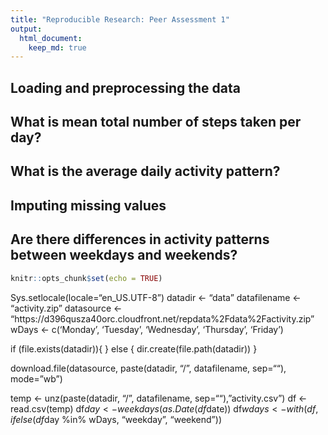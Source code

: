 ```yaml
---
title: "Reproducible Research: Peer Assessment 1"
output: 
  html_document:
    keep_md: true
---
```



## Loading and preprocessing the data



## What is mean total number of steps taken per day?



## What is the average daily activity pattern?



## Imputing missing values



## Are there differences in activity patterns between weekdays and weekends?

```r
knitr::opts_chunk$set(echo = TRUE)
```

Sys.setlocale(locale="en_US.UTF-8")
datadir <- "data"
datafilename <- "activity.zip"
datasource <- "https://d396qusza40orc.cloudfront.net/repdata%2Fdata%2Factivity.zip"
wDays <- c('Monday', 'Tuesday', 'Wednesday', 'Thursday', 'Friday')

if (file.exists(datadir)){
} else {
    dir.create(file.path(datadir))
}

download.file(datasource, paste(datadir, "/", datafilename, sep=""), mode="wb")

temp <- unz(paste(datadir, "/", datafilename, sep=""), "activity.csv")
df <- read.csv(temp)
df$day <- weekdays(as.Date(df$date))
df$wdays <- with(df, ifelse(df$day %in% wDays, "weekday", "weekend"))
